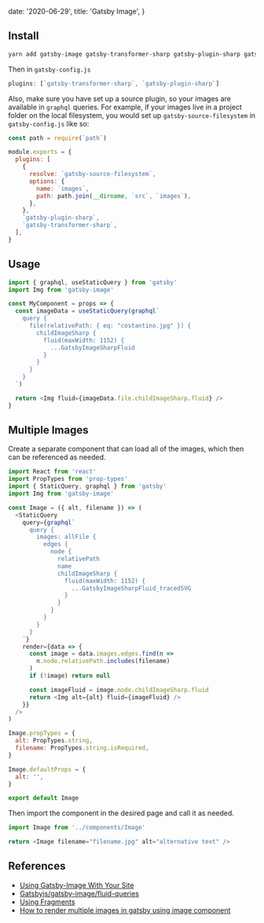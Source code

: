 
  date: '2020-06-29',
  title: 'Gatsby Image',
}

## Install

```bash
yarn add gatsby-image gatsby-transformer-sharp gatsby-plugin-sharp gatsby-source-filesystem
```

Then in `gatsby-config.js`

```javascript
plugins: [`gatsby-transformer-sharp`, `gatsby-plugin-sharp`]
```

Also, make sure you have set up a source plugin, so your images are available in `graphql` queries. For example, if your images live in a project folder on the local filesystem, you would set up `gatsby-source-filesystem` in `gatsby-config.js` like so:

```javascript
const path = require(`path`)

module.exports = {
  plugins: [
    {
      resolve: `gatsby-source-filesystem`,
      options: {
        name: `images`,
        path: path.join(__dirname, `src`, `images`),
      },
    },
    `gatsby-plugin-sharp`,
    `gatsby-transformer-sharp`,
  ],
}
```

## Usage

```javascript
import { graphql, useStaticQuery } from 'gatsby'
import Img from 'gatsby-image'

const MyComponent = props => {
  const imageData = useStaticQuery(graphql`
    query {
      file(relativePath: { eq: "costantino.jpg" }) {
        childImageSharp {
          fluid(maxWidth: 1152) {
            ...GatsbyImageSharpFluid
          }
        }
      }
    }
  `)

  return <Img fluid={imageData.file.childImageSharp.fluid} />
}
```

## Multiple Images

Create a separate component that can load all of the images, which then can be referenced as needed.

```javascript
import React from 'react'
import PropTypes from 'prop-types'
import { StaticQuery, graphql } from 'gatsby'
import Img from 'gatsby-image'

const Image = ({ alt, filename }) => (
  <StaticQuery
    query={graphql`
      query {
        images: allFile {
          edges {
            node {
              relativePath
              name
              childImageSharp {
                fluid(maxWidth: 1152) {
                  ...GatsbyImageSharpFluid_tracedSVG
                }
              }
            }
          }
        }
      }
    `}
    render={data => {
      const image = data.images.edges.find(n =>
        n.node.relativePath.includes(filename)
      )
      if (!image) return null

      const imageFluid = image.node.childImageSharp.fluid
      return <Img alt={alt} fluid={imageFluid} />
    }}
  />
)

Image.propTypes = {
  alt: PropTypes.string,
  filename: PropTypes.string.isRequired,
}

Image.defaultProps = {
  alt: '',
}

export default Image
```

Then import the component in the desired page and call it as needed.

```javascript
import Image from '../components/Image'

return <Image filename="filename.jpg" alt="alternative text" />
```

## References

- [Using Gatsby-Image With Your Site](https://www.gatsbyjs.org/tutorial/gatsby-image-tutorial/#using-static-query)
- [Gatsbyjs/gatsby-image/fluid-queries](https://www.gatsbyjs.org/packages/gatsby-image/#fluid-queries)
- [Using Fragments](https://www.gatsbyjs.org/docs/working-with-images/)
- [How to render multiple images in gatsby using image component](https://criscodes.hashnode.dev/how-to-render-multiple-images-in-gatsby-using-image-component-cjxoowlou000pfms1o91x71ts)

